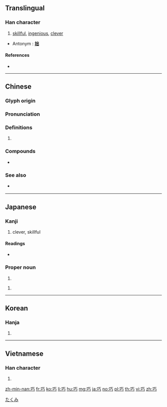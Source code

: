 {{character info/new}}
==Translingual==

===Han character===
{{Han char|rn=48|rad=工|as=02|sn=5|four=11127|canj=MMVS|ids=⿰工丂}}

# [[skillful]], [[ingenious]], [[clever]]

* Antonym : '''[[拙]]'''

====References====
* {{Han ref|kx=0325.090|dkj=08721|dj=0628.010|hdz=10412.010|uh=5DE7|ud=24039|bh=A5A9|bd=42409}}

----

==Chinese==
{{zh-forms}}

===Glyph origin===
{{Han etym}}

===Pronunciation===
{{zh-pron
|m=qiǎo
|c=haau2,kiu2
|h=
|mn=kháu/khiáu/khá
|mn_note=kháu - literary; khiáu/khá - vernacular
|w=2qiau
|mc=y
|oc=y
|ma=Zh-qiao.ogg
|cat=a
}}

===Definitions===
{{zh-hanzi}}

# {{rfdef|lang=zh}}

===Compounds===
* {{zh-l|巧克力}}

===See also===
* {{qualifier|Mandarin}} {{zh-l|聰明}}

----

==Japanese==

===Kanji===
{{ja-kanji|grade=c|rs=工02}}

# clever, skillful

====Readings====
* {{ja-readings|goon=[[きょう]] (kyō)|kanon=[[こう]] (kō) > [[かう]] (kau)|kun=[[うまい]] (umai), [[たくみ]] (takumi), [[さとい]] (satoi)}}

===Proper noun===
{{ja-pos|proper|たくみ}}

# {{given name|male|lang=ja}}

{{ja-pos|proper|こう|hhira=かう}}

# {{given name|male|lang=ja}}

[[Category:Japanese male given names|たくみ]]

----

==Korean==

===Hanja===
{{ko-hanja|hangeul=교|rv=gyo|mr=kyo}}

# {{defn|lang=ko|sort=工02}}

----

==Vietnamese==

===Han character===
{{vi-hantu|[[xảo]], [[nghiệp]]|rs=工02}}

# {{defn|lang=vi|sort=工02}}

[[zh-min-nan:巧]]
[[fr:巧]]
[[ko:巧]]
[[li:巧]]
[[hu:巧]]
[[mg:巧]]
[[ja:巧]]
[[no:巧]]
[[pl:巧]]
[[th:巧]]
[[vi:巧]]
[[zh:巧]]